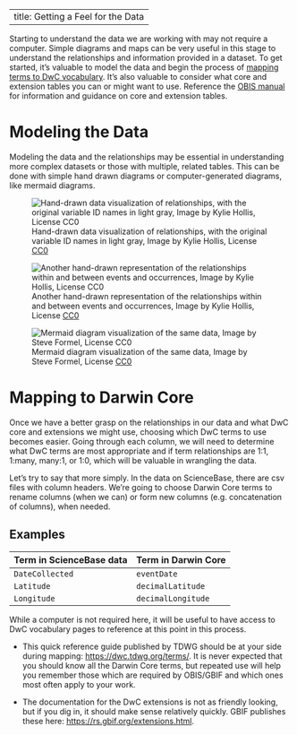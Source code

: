 
---
title: Getting a Feel for the Data
---

Starting to understand the data we are working with may not require a computer. Simple diagrams and maps can be very useful in this stage to understand the relationships and information provided in a dataset. To get started, it's valuable to model the data and begin the process of [mapping terms to DwC vocabulary](https://dwc.tdwg.org/terms/). It's also valuable to consider what core and extension tables you can or might want to use. Reference the [OBIS manual](https://manual.obis.org/formatting.html#when-to-use-event-core) for information and guidance on core and extension tables.

# Modeling the Data

Modeling the data and the relationships may be essential in understanding more complex datasets or those with multiple, related tables. This can be done with simple hand drawn diagrams or computer-generated diagrams, like mermaid diagrams.

![Hand-drawn data visualization of relationships, with the original variable ID names in light gray, Image by Kylie Hollis, License [CC0](https://creativecommons.org/publicdomain/zero/1.0/)](images/data_visualization.png){fig-alt="Schematic showing the relationships of different variables across three tables"}

![Another hand-drawn representation of the relationships within and between events and occurrences, Image by Kylie Hollis, License [CC0](https://creativecommons.org/publicdomain/zero/1.0/)](images/relationship_diagram.png){fig-alt="A hand-drawn diagram showing how the events and samples are nested within each other"}

![Mermaid diagram visualization of the same data, Image by Steve Formel, License [ CC0](https://creativecommons.org/publicdomain/zero/1.0/)](images/Mermaid_diagram.png){fig-alt="A computer-generated mermaid diagram showing the same relationships between variables in different tables"}

# Mapping to Darwin Core

Once we have a better grasp on the relationships in our data and what DwC core and extensions we might use, choosing which DwC terms to use becomes easier. Going through each column, we will need to determine what DwC terms are most appropriate and if term relationships are 1:1, 1:many, many:1, or 1:0, which will be valuable in wrangling the data.

Let's try to say that more simply. In the data on ScienceBase, there are csv files with column headers. We're going to choose Darwin Core terms to rename columns (when we can) or form new columns (e.g. concatenation of columns), when needed.

::: {.callout-tip}
## Examples

|Term in ScienceBase data| Term in Darwin Core |
| --- | --- |
|`DateCollected`| `eventDate` |
| `Latitude` | `decimalLatitude` |
| `Longitude` | `decimalLongitude` |
:::

While a computer is not required here, it will be useful to have access to DwC vocabulary pages to reference at this point in this process. 

- This quick reference guide published by TDWG should be at your side during mapping: <https://dwc.tdwg.org/terms/>. It is never expected that you should know all the Darwin Core terms, but repeated use will help you remember those which are required by OBIS/GBIF and which ones most often apply to your work.

- The documentation for the DwC extensions is not as friendly looking, but if you dig in, it should make sense relatively quickly.  GBIF publishes these here: <https://rs.gbif.org/extensions.html>.
